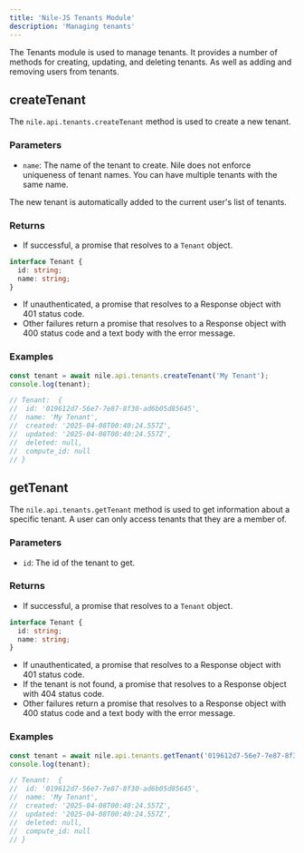 ```yaml
---
title: 'Nile-JS Tenants Module'
description: 'Managing tenants'
---
```


The Tenants module is used to manage tenants. It provides a number of methods for creating, updating, and deleting tenants. 
As well as adding and removing users from tenants.

## createTenant

The `nile.api.tenants.createTenant` method is used to create a new tenant.

### Parameters

- `name`: The name of the tenant to create. Nile does not enforce uniqueness of tenant names. You can have multiple tenants with the same name.

<Note>
The new tenant is automatically added to the current user's list of tenants.
</Note>

### Returns

- If successful, a promise that resolves to a `Tenant` object.

```ts
interface Tenant {
  id: string;
  name: string;
}
```
- If unauthenticated, a promise that resolves to a Response object with 401 status code.
- Other failures return a promise that resolves to a Response object with 400 status code and a text body with the error message.

### Examples

```ts createTenant
const tenant = await nile.api.tenants.createTenant('My Tenant');
console.log(tenant);

// Tenant:  {
//  id: '019612d7-56e7-7e87-8f30-ad6b05d85645',
//  name: 'My Tenant',
//  created: '2025-04-08T00:40:24.557Z',
//  updated: '2025-04-08T00:40:24.557Z',
//  deleted: null,
//  compute_id: null
// }
```

## getTenant

The `nile.api.tenants.getTenant` method is used to get information about a specific tenant. A user can only access tenants that they are a member of.

### Parameters

- `id`: The id of the tenant to get.

### Returns

- If successful, a promise that resolves to a `Tenant` object.

```ts
interface Tenant {
  id: string;
  name: string;
}
```
- If unauthenticated, a promise that resolves to a Response object with 401 status code.
- If the tenant is not found, a promise that resolves to a Response object with 404 status code.
- Other failures return a promise that resolves to a Response object with 400 status code and a text body with the error message.

### Examples

```ts getTenant
const tenant = await nile.api.tenants.getTenant('019612d7-56e7-7e87-8f30-ad6b05d85645');
console.log(tenant);

// Tenant:  {
//  id: '019612d7-56e7-7e87-8f30-ad6b05d85645',
//  name: 'My Tenant',
//  created: '2025-04-08T00:40:24.557Z',
//  updated: '2025-04-08T00:40:24.557Z',
//  deleted: null,
//  compute_id: null
// }
```